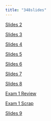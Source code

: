 ```yaml
---
title: "348slides"
---
```


[Slides 2](lec2.html)

[Slides 3](lec3.html)

[Slides 4](lec4.html)

[Slides 5](lec5.html)

[Slides 6](lec6.html)

[Slides 7](lec7.html)

[Slides 8](lec8.html)

[Exam 1 Review](exam1_review.html)

[Exam 1 Scrap](exam1_scrap.html)

[Slides 9](lec9.html)
